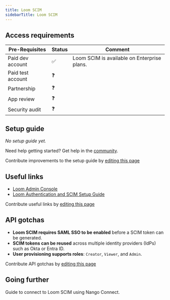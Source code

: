 ```yaml
---
title: Loom SCIM
sidebarTitle: Loom SCIM
---
```



<Overview />
<PreBuiltTooling />
<PreBuiltUseCases />

## Access requirements
| Pre-Requisites | Status | Comment |
| - | - | - |
| Paid dev account | ✅ | Loom SCIM is available on Enterprise plans. |
| Paid test account | ❓ |  |
| Partnership | ❓ |  |
| App review | ❓ |  |
| Security audit | ❓ |  |

## Setup guide

_No setup guide yet._

<Tip>Need help getting started? Get help in the [community](https://nango.dev/slack).</Tip>

<Note>Contribute improvements to the setup guide by [editing this page](https://github.com/nangohq/nango/tree/master/docs-v2/integrations/all/loom-scim.mdx)</Note>

## Useful links

- [Loom Admin Console](https://www.loom.com/admin/security)
- [Loom Authentication and SCIM Setup Guide](https://support.loom.com/hc/en-us/articles/4405130750749-How-to-configure-SSO-and-Directory-Sync-SCIM)

<Note>Contribute useful links by [editing this page](https://github.com/nangohq/nango/tree/master/docs-v2/integrations/all/loom-scim.mdx)</Note>

## API gotchas

- **Loom SCIM requires SAML SSO to be enabled** before a SCIM token can be generated.
- **SCIM tokens can be reused** across multiple identity providers (IdPs) such as Okta or Entra ID.
- **User provisioning supports roles**: `Creator`, `Viewer`, and `Admin`.


<Note>Contribute API gotchas by [editing this page](https://github.com/nangohq/nango/tree/master/docs-v2/integrations/all/loom-scim.mdx)</Note>

## Going further

<Card title="Connect to Loom SCIM" icon="link" href="/integrations/all/loom-scim/connect" horizontal> Guide to connect to Loom SCIM using Nango Connect. </Card>